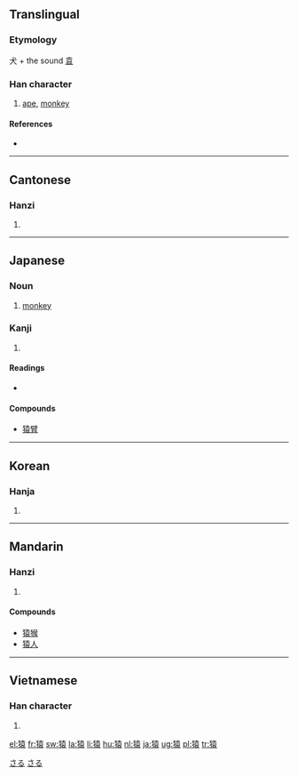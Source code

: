 {{see|猨}}
==Translingual==

===Etymology===
犬 + the sound [[袁]]

===Han character===
{{Han char|rn=94|rad=犬|as=10|sn=13|four=4423<sub>2</sub>|canj=大竹土口女 (KHGRV)|ids=⿰[[犭]][[袁]]}}

# [[ape]], [[monkey]]

====References====
* {{Han ref|kx=0716.190|dkj=20584|dj=1128.090|hdz=21361.150|uh=733F|ud=29503|bh=B7E1|bd=47073}}

----

==Cantonese==

===Hanzi===
{{yue-hanzi|jyut=|y=yun4}}

# {{defn|Cantonese}}

----

==Japanese==

===Noun===
{{ja-noun|k|hira=さる|rom=saru}}

# [[monkey]]

===Kanji===
{{ja-kanji|grade=c|rs=犬10}}

# {{defn|Japanese}}

====Readings====
* {{ja-readings|on=[[えん]] ([[en]]), [[おん]] ([[on]])|kun=[[さる]] ([[saru]])}}

====Compounds====
* [[猿臂]]

[[Category:1000 Japanese basic words|さる]]
[[Category:ja:Primates|さる]]

----

==Korean==

===Hanja===
{{ko-hanja|hangeul=원|eumhun=|rv=won|mr=wŏn|y=wen}}

# {{defn|Korean}}

----

==Mandarin==

===Hanzi===
{{cmn-hanzi|pin=[[yuán]] ([[yuan2]])|wg=yüan<sup>2</sup>}}

# {{defn|Mandarin}}

====Compounds====
* [[猿猴]]
* [[猿人]]

----

==Vietnamese==

===Han character===
{{vi-hantu|vượn, viên  }}

# {{defn|Vietnamese}}

[[el:猿]]
[[fr:猿]]
[[sw:猿]]
[[la:猿]]
[[li:猿]]
[[hu:猿]]
[[nl:猿]]
[[ja:猿]]
[[ug:猿]]
[[pl:猿]]
[[tr:猿]]